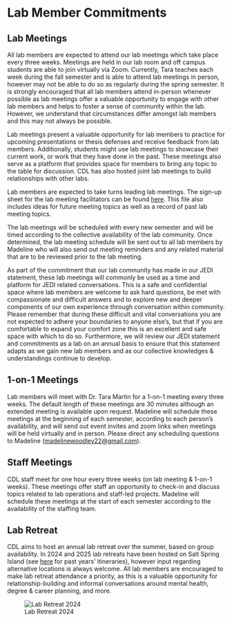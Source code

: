 # Lab Member Commitments {-#commitments}

## Lab Meetings {-#labmeetings}

All lab members are expected to attend our lab meetings which take place every three weeks. Meetings are held in our lab room and off campus students are able to join virtually via Zoom. Currently, Tara teaches each week during the fall semester and is able to attend lab meetings in person, however may not be able to do so as regularly during the spring semester. It is strongly encouraged that all lab members attend in-person whenever possible as lab meetings offer a valuable opportunity to engage with other lab members and helps to foster a sense of community within the lab. However, we understand that circumstances differ amongst lab members and this may not always be possible. 

Lab meetings present a valuable opportunity for lab members to practice for upcoming presentations or thesis defenses and receive feedback from lab members. Additionally, students might use lab meetings to showcase their current work, or work that they have done in the past. These meetings also serve as a platform that provides space for members to bring any topic to the table for discussion. CDL has also hosted joint lab meetings to build relationships with other labs. 

Lab members are expected to take turns leading lab meetings. The sign-up sheet for the lab meeting facilitators can be found [here](https://docs.google.com/spreadsheets/d/1WAL131F2qjLT-kYOPUGV7lpESvUIczRtx1Q2oqTfdRQ/edit?gid=1290560221#gid=1290560221). This file also includes ideas for future meeting topics as well as a record of past lab meeting topics. 

The lab meetings will be scheduled with every new semester and will be timed according to the collective availability of the lab community. Once determined, the lab meeting schedule will be sent out to all lab members by Madeline who will also send out meeting reminders and any related material that are to be reviewed prior to the lab meeting.

As part of the commitment that our lab community has made in our JEDI statement, these lab meetings will commonly be used as a time and platform for JEDI related conversations. This is a safe and confidential space where lab members are welcome to ask hard questions, be met with compassionate and difficult answers and to explore new and deeper components of our own experience through conversation within community. Please remember that during these difficult and vital conversations you are not expected to adhere your boundaries to anyone else’s, but that if you are comfortable to expand your comfort zone this is an excellent and safe space with which to do so. Furthermore, we will review our JEDI statement and commitments as a lab on an annual basis to ensure that this statement adapts as we gain new lab members and as our collective knowledges & understandings continue to develop.

## 1-on-1 Meetings {-#1on1}

Lab members will meet with Dr. Tara Martin for a 1-on-1 meeting every three weeks. The default length of these meetings are 30 minutes although an extended meeting is available upon request. Madeline will schedule these meetings at the beginning of each semester, according to each person's availability, and will send out event invites and zoom links when meetings will be held virtually and in person. Please direct any scheduling questions to Madeline (<madelinewoodley22@gmail.com>). 

## Staff Meetings {-#staffmeetings}

CDL staff meet for one hour every three weeks (on lab meeting & 1-on-1 weeks). These meetings offer staff an opportunity to check-in and discuss topics related to lab operations and staff-led projects. Madeline will schedule these meetings at the start of each semester according to the availability of the staffing team.

## Lab Retreat {-#labretreat}

CDL aims to host an annual lab retreat over the summer, based on group availability. In 2024 and 2025 lab retreats have been hosted on Salt Spring Island (see [here](https://drive.google.com/drive/u/0/folders/1AMvKOws4EWVQJZyNmnzQj1cpdBKON0Xs) for past years' itineraries), however input regarding alternative locations is always welcome. All lab members are encouraged to make lab retreat attendance a priority, as this is a valuable opportunity for relationship-building and informal conversations around mental health, degree & career planning, and more.

![Lab Retreat 2024](img/LabRetreat2024_group2.jpeg)


